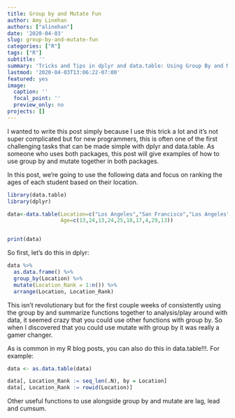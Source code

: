 ```yaml
---
title: Group by and Mutate Fun
author: Amy Linehan
authors: ["alinehan"]
date: '2020-04-03'
slug: group-by-and-mutate-fun
categories: ["R"]
tags: ["R"]
subtitle: ''
summary: 'Tricks and Tips in dplyr and data.table: Using Group By and Mutate Together'
lastmod: '2020-04-03T13:06:22-07:00'
featured: yes
image:
  caption: ''
  focal_point: ''
  preview_only: no
projects: []
---
```


I wanted to write this post simply because I use this trick a lot and it's not super complicated but for new programmers, this is often one of the first challenging tasks that can be made simple with dplyr and data.table. As someone who uses both packages, this post will give examples of how to use group by and mutate together in both packages. 

In this post, we're going to use the following data and focus on ranking the ages of each student based on their location. 

```r
library(data.table)
library(dplyr) 
```
```r

data<-data.table(Location=c("Los Angeles","San Francisco","Los Angeles","New York","New York","New York","Los Angeles","New York","New York","Los Angeles"),
                 Age=c(13,24,13,24,25,18,17,4,29,13))


print(data)

```


So first, let's do this in dplyr:

```r
data %>% 
  as.data.frame() %>% 
  group_by(Location) %>% 
  mutate(Location_Rank = 1:n()) %>% 
  arrange(Location, Location_Rank)

```

This isn't revolutionary but for the first couple weeks of consistently using the group by and summarize functions together to analysis/play around with data, it seemed crazy that you could use other functions with group by. So when I discovered that you could use mutate with group by it was really a gamer changer.

As is common in my R blog posts, you can also do this in data.table!!!. For example: 


```r
data <- as.data.table(data)

data[, Location_Rank := seq_len(.N), by = Location]
data[, Location_Rank := rowid(Location)]

```

Other useful functions to use alongside group by and mutate are lag, lead and cumsum. 



